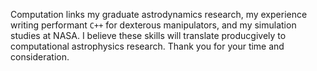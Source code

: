 Computation links my graduate astrodynamics research, my experience writing 
performant `C++` for dexterous manipulators, and my simulation studies at NASA.
I believe these skills will translate producgively to computational astrophysics
research. Thank you for your time and consideration.